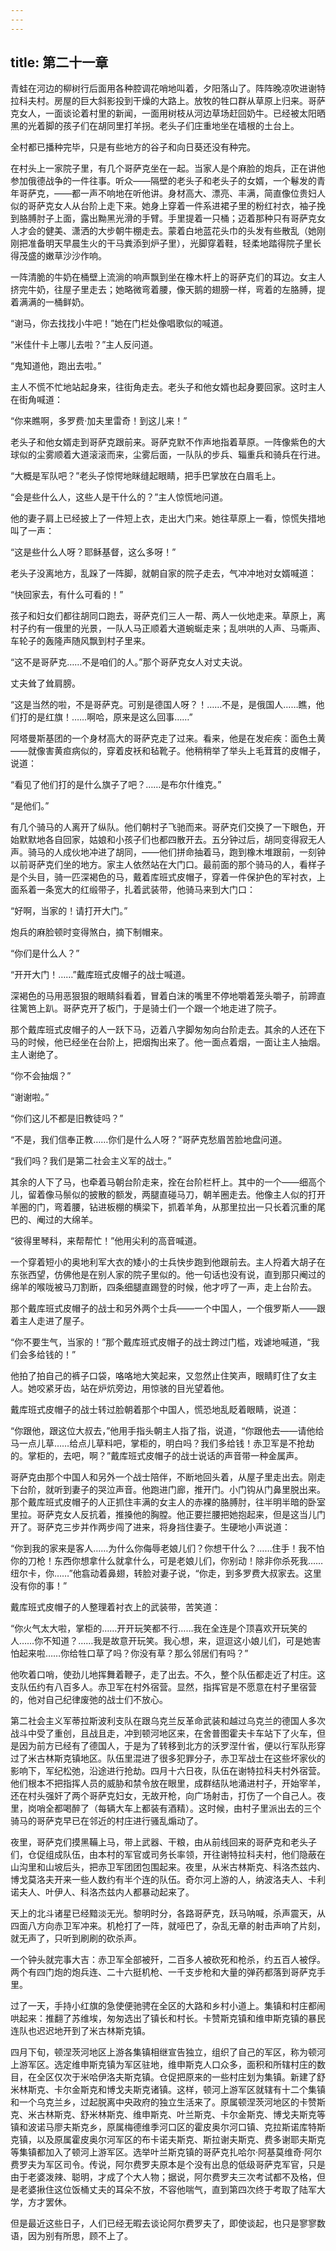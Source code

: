 ```yaml
---
---
---
```

title: 第二十一章
---




青蛙在河边的柳树行后面用各种腔调花哨地叫着，夕阳落山了。阵阵晚凉吹进谢特拉科夫村。房屋的巨大斜影投到干燥的大路上。放牧的牲口群从草原上归来。哥萨克女人，一面谈论着村里的新闻，一面用树枝从河边草场赶回奶牛。已经被太阳晒黑的光着脚的孩子们在胡同里打羊拐。老头子们庄重地坐在墙根的土台上。

全村都已播种完毕，只是有些地方的谷子和向日葵还没有种完。

在村头上一家院子里，有几个哥萨克坐在一起。当家人是个麻脸的炮兵，正在讲他参加俄德战争的一件往事。听众——隔壁的老头子和老头子的女婿，一个鬈发的青年哥萨克，——都一声不响地在听他讲。身材高大、漂亮、丰满，简直像位贵妇人似的哥萨克女人从台阶上走下来。她身上穿着一件系进裙子里的粉红衬衣，袖子挽到胳膊肘子上面，露出黝黑光滑的手臂。手里提着一只桶；迈着那种只有哥萨克女人才会的健美、潇洒的大步朝牛棚走去。蒙着白地蓝花头巾的头发有些散乱（她刚刚把准备明天早晨生火的干马粪添到炉子里），光脚穿着鞋，轻柔地踏得院子里长得茂盛的嫩草沙沙作响。

一阵清脆的牛奶在桶壁上流淌的响声飘到坐在橡木杆上的哥萨克们的耳边。女主人挤完牛奶，往屋子里走去；她略微弯着腰，像天鹅的翅膀一样，弯着的左胳膊，提着满满的一桶鲜奶。

“谢马，你去找找小牛吧！”她在门栏处像唱歌似的喊道。

“米佳什卡上哪儿去啦？”主人反问道。

“鬼知道他，跑出去啦。”

主人不慌不忙地站起身来，往街角走去。老头子和他女婿也起身要回家。这时主人在街角喊道：

“你来瞧啊，多罗费·加夫里雷奇！到这儿来！”

老头子和他女婿走到哥萨克跟前来。哥萨克默不作声地指着草原。一阵像紫色的大球似的尘雾顺着大道滚滚而来，尘雾后面，一队队的步兵、辎重兵和骑兵在行进。

“大概是军队吧？”老头子惊愕地眯缝起眼睛，把手巴掌放在白眉毛上。

“会是些什么人，这些人是干什么的？”主人惊慌地问道。

他的妻子肩上已经披上了一件短上衣，走出大门来。她往草原上一看，惊慌失措地叫了一声：

“这是些什么人呀？耶稣基督，这么多呀！”

老头子没离地方，乱跺了一阵脚，就朝自家的院子走去，气冲冲地对女婿喊道：

“快回家去，有什么可看的！”

孩子和妇女们都往胡同口跑去，哥萨克们三人一帮、两人一伙地走来。草原上，离村子约有一俄里的光景，一队人马正顺着大道蜿蜒走来；乱哄哄的人声、马嘶声、车轮子的轰隆声随风飘到村子里来。

“这不是哥萨克……不是咱们的人。”那个哥萨克女人对丈夫说。

丈夫耸了耸肩膀。

“这是当然的啦，不是哥萨克。可别是德国人呀？！……不是，是俄国人……瞧，他们打的是红旗！……啊哈，原来是这么回事……”

阿塔曼斯基团的一个身材高大的哥萨克走了过来。看来，他是在发疟疾：面色土黄——就像害黄疸病似的，穿着皮袄和毡靴子。他稍稍举了举头上毛茸茸的皮帽子，说道：

“看见了他们打的是什么旗子了吧？……是布尔什维克。”

“是他们。”

有几个骑马的人离开了纵队。他们朝村子飞驰而来。哥萨克们交换了一下眼色，开始默默地各自回家，姑娘和小孩子们也都四散开去。五分钟过后，胡同变得寂无人声。骑马的人成伙地冲进了胡同，——他们拼命抽着马，跑到橡木堆跟前，一刻钟以前哥萨克们坐的地方。家主人依然站在大门口。最前面的那个骑马的人，看样子是个头目，骑一匹深褐色的马，戴着库班式皮帽子，穿着一件保护色的军衬衣，上面系着一条宽大的红缎带子，扎着武装带，他骑马来到大门口：

“好啊，当家的！请打开大门。”

炮兵的麻脸顿时变得煞白，摘下制帽来。

“你们是什么人？”

“开开大门！……”戴库班式皮帽子的战士喊道。

深褐色的马用恶狠狠的眼睛斜看着，冒着白沫的嘴里不停地嚼着笼头嚼子，前蹄直往篱笆上趴。哥萨克开了板门，于是骑士们一个跟一个地走进了院子。

那个戴库班式皮帽子的人一跃下马，迈着八字脚匆匆向台阶走去。其余的人还在下马的时候，他已经坐在台阶上，把烟掏出来了。他一面点着烟，一面让主人抽烟。主人谢绝了。

“你不会抽烟？”

“谢谢啦。”

“你们这儿不都是旧教徒吗？”

“不是，我们信奉正教……你们是什么人呀？”哥萨克愁眉苦脸地盘问道。

“我们吗？我们是第二社会主义军的战士。”

其余的人下了马，也牵着马朝台阶走来，拴在台阶栏杆上。其中的一个——细高个儿，留着像马鬃似的披散的额发，两腿直碰马刀，朝羊圈走去。他像主人似的打开羊圈的门，弯着腰，钻进板棚的横梁下，抓着羊角，从那里拉出一只长着沉重的尾巴的、阉过的大绵羊。

“彼得里琴科，来帮帮忙！”他用尖利的高音喊道。

一个穿着短小的奥地利军大衣的矮小的士兵快步跑到他跟前去。主人捋着大胡子在东张西望，仿佛他是在别人家的院子里似的。他一句话也没有说，直到那只阉过的绵羊的喉咙被马刀割断，四条细腿直踢登的时候，他才哼了一声，走上台阶去。

那个戴库班式皮帽子的战士和另外两个士兵——一个中国人，一个俄罗斯人——跟着主人走进了屋子。

“你不要生气，当家的！”那个戴库班式皮帽子的战士跨过门槛，戏谑地喊道，“我们会多给钱的！”

他拍了拍自己的裤子口袋，咯咯地大笑起来，又忽然止住笑声，眼睛盯住了女主人。她咬紧牙齿，站在炉炕旁边，用惊骇的目光望着他。

戴库班式皮帽子的战士转过脸朝着那个中国人，慌恐地乱眨着眼睛，说道：

“你跟他，跟这位大叔去，”他用手指头朝主人指了指，说道，“你跟他去——请他给马一点儿草……给点儿草料吧，掌柜的，明白吗？我们多给钱！赤卫军是不抢劫的。掌柜的，去吧，啊？”戴库班式皮帽子的战士说话的声音带一种金属声。

哥萨克由那个中国人和另外一个战士陪伴，不断地回头着，从屋子里走出去。刚走下台阶，就听到妻子的哭泣声音。他跑进门廊，推开门。小门钩从门鼻里脱出来。那个戴库班式皮帽子的人正抓住丰满的女主人的赤裸的胳膊肘，往半明半暗的卧室里拉。哥萨克女人反抗着，推搡他的胸膛。他正要拦腰把她抱起来，但是这当儿门开了。哥萨克三步并作两步闯了进来，将身挡住妻子。生硬地小声说道：

“你到我的家来是客人……为什么你侮辱老娘儿们？你想干什么？……住手！我不怕你的刀枪！东西你想拿什么就拿什么，可是老娘儿们，你别动！除非你杀死我……纽尔卡，你……”他翕动着鼻翅，转脸对妻子说，“你走，到多罗费大叔家去。这里没有你的事！”

戴库班式皮帽子的人整理着衬衣上的武装带，苦笑道：

“你火气太大啦，掌柜的……开开玩笑都不行……我在全连是个顶喜欢开玩笑的人……你不知道？……我是故意开玩笑。我心想，来，逗逗这小娘儿们，可是她害怕起来啦……你给牲口草了吗？你没有草？那么邻居们有吗？”

他吹着口哨，使劲儿地挥舞着鞭子，走了出去。不久，整个队伍都走近了村庄。这支队伍约有八百多人。赤卫军在村外宿营。显然，指挥官是不愿意在村子里宿营的，他对自己纪律废弛的战士们不放心。

第二社会主义军蒂拉斯波利支队在跟乌克兰反革命武装和越过乌克兰的德国人多次战斗中受了重创，且战且走，冲到顿河地区来，在舍普图霍夫卡车站下了火车，但是因为前方已经有了德国人，于是为了转移到北方的沃罗涅什省，便以行军队形穿过了米古林斯克镇地区。队伍里混进了很多犯罪分子，赤卫军战士在这些坏家伙的影响下，军纪松弛，沿途进行抢劫。四月十六日夜，队伍在谢特拉科夫村外宿营。他们根本不把指挥人员的威胁和禁令放在眼里，成群结队地涌进村子，开始宰羊，还在村头强奸了两个哥萨克妇女，无故开枪，向广场射击，打伤了一个自己人。夜里，岗哨全都喝醉了（每辆大车上都装有酒精）。这时候，由村子里派出去的三个骑马的哥萨克早已在邻近的村庄进行骚乱煽动了。

夜里，哥萨克们摸黑鞴上马，带上武器、干粮，由从前线回来的哥萨克和老头子们，仓促组成队伍，由本村的军官或司务长率领，开往谢特拉科夫村，他们隐蔽在山沟里和山坡后头，把赤卫军团团包围起来。夜里，从米古林斯克、科洛杰兹内、博戈莫洛夫开来一些人数约有半个连的队伍。奇尔河上游的人，纳波洛夫人、卡利诺夫人、叶伊人、科洛杰兹内人都暴动起来了。

天上的北斗诸星已经黯淡无光。黎明时分，各路哥萨克，跃马呐喊，杀声震天，从四面八方向赤卫军冲来。机枪打了一阵，就哑巴了，杂乱无章的射击声响了片刻，就无声了，只听到刷刷的砍杀声。

一个钟头就完事大吉：赤卫军全部被歼，二百多人被砍死和枪杀，约五百人被俘。两个有四门炮的炮兵连、二十六挺机枪、一千支步枪和大量的弹药都落到哥萨克手里。

过了一天，手持小红旗的急使便驰骋在全区的大路和乡村小道上。集镇和村庄都闹哄起来：推翻了苏维埃，匆匆选出了镇长和村长。卡赞斯克镇和维申斯克镇的暴民连队也迟迟地开到了米古林斯克镇。

四月下旬，顿涅茨河地区上游各集镇相继宣告独立，组织了自己的军区，称为顿河上游军区。选定维申斯克镇为军区驻地，维申斯克人口众多，面积和所辖村庄的数目，在全区仅次于米哈伊洛夫斯克镇。仓促把原来的一些村庄划为集镇。新建了舒米林斯克、卡尔金斯克和博戈夫斯克诸镇。这样，顿河上游军区就辖有十二个集镇和一个乌克兰乡，过起脱离中央政府的独立生活来了。原属顿涅茨河地区的卡赞斯克、米古林斯克、舒米林斯克、维申斯克、叶兰斯克、卡尔金斯克、博戈夫斯克等镇和波诺马廖夫斯克乡，原属梅德维季河口区的霍皮奥尔河口镇、克拉斯诺库特斯克镇，以及原属霍皮奥尔河军区的布卡诺夫斯克、斯拉谢夫斯克、费多谢耶夫斯克等集镇都加入了顿河上游军区。选举叶兰斯克镇的哥萨克扎哈尔·阿基莫维奇·阿尔费罗夫为军区司令。传说，阿尔费罗夫原本是个没有出息的低级哥萨克军官，只是由于老婆泼辣、聪明，才成了个大人物；据说，阿尔费罗夫三次考试都不及格，但是老婆揪住这位饭桶丈夫的耳朵不放，不容他喘气，直到第四次终于考取了陆军大学，方才罢休。

但是最近这些日子，人们已经无暇去谈论阿尔费罗夫了，即使谈起，也只是寥寥数语，因为别有所思，顾不上了。